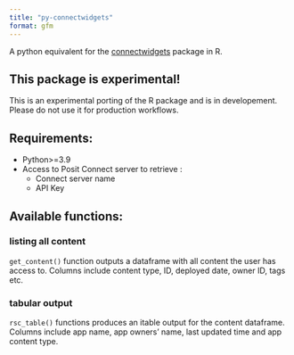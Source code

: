 ```yaml
---
title: "py-connectwidgets"
format: gfm
---
```


A python equivalent for the [connectwidgets](https://rstudio.github.io/connectwidgets/) package in R.

::: {.callout-warning}
## This package is experimental!

This is an experimental porting of the R package and is in developement. Please do not use it for production workflows.

:::

## Requirements:

* Python>=3.9
* Access to Posit Connect server to retrieve :
    * Connect server name
    * API Key

## Available functions:

### listing all content

`get_content()` function outputs a dataframe with all content the user has access to. Columns include content type, ID, deployed date, owner ID, tags etc.

### tabular output

`rsc_table()` functions produces an itable output for the content dataframe. Columns include app name, app owners' name, last updated time and app content type.